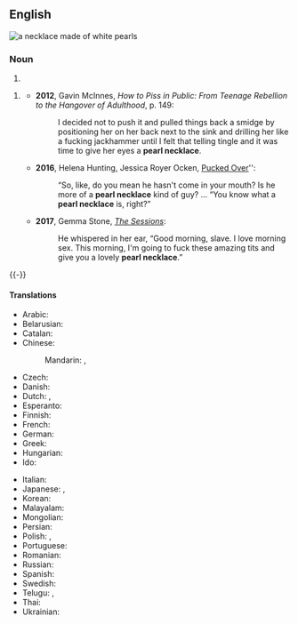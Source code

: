 {{also|pearl-necklace}}

==English==
{{rfd|en|SoP}}
[[File:White pearl necklace.jpg|thumb|a necklace made of white pearls]]
{{wikipedia|dab=pearl necklace}}

===Noun===
{{en-noun}}

# {{def|A [[necklace]] made of [[pearl]]s.}}
{{quote-Fanny Hill|part=3
|Silks, laces, ear-rings, '''pearl-necklace''', gold watch, in short, all the trinkets and articles of dress were lavishly heap'd upon me}}
# {{lb|en|idiomatic|vulgar|slang}} {{def|A [[sexual act]] whereby [[semen]] is [[ejaculated]] onto a partner's [[neck]].}}
#* '''2012''', Gavin McInnes, ''How to Piss in Public: From Teenage Rebellion to the Hangover of Adulthood'', p. 149:
#*: I decided not to push it and pulled things back a smidge by positioning her on her back next to the sink and drilling her like a fucking jackhammer until I felt that telling tingle and it was time to give her eyes a '''pearl necklace'''.
#* '''2016''', Helena Hunting, ‎Jessica Royer Ocken, [https://books.google.com/books?id=HldDCwAAQBAJ&pg=PT307#v=onepage&q&f=false Pucked Over]'':
#*: “So, like, do you mean he hasn't come in your mouth? Is he more of a '''pearl necklace''' kind of guy? ... “You know what a '''pearl necklace''' is, right?”
#* '''2017''', Gemma Stone, ''[https://books.google.com/books?id=7Lw8DwAAQBAJ&pg=PT41#v=onepage&q&f=false The Sessions]'':
#*: He whispered in her ear, “Good morning, slave. I love morning sex. This morning, I'm going to fuck these amazing tits and give you a lovely '''pearl necklace'''.”

{{-}}

====Translations====
{{trans-top|necklace made of pearls}}
* Arabic: {{t-check|ar|عُقْد لُؤْلُؤ|m}}
* Belarusian: {{t|be|жамчу́жныя кара́лі|m-p}}
* Catalan: {{t|ca|collaret de perles|m}}
* Chinese:
*: Mandarin: {{t|cmn|珍珠項鏈}}, {{t|cmn|珍珠项链|tr=zhēnzhū xiàngliàn}}
* Czech: {{t|cs|perlový náhrdelník|m}}
* Danish: {{t|da|perlehalskæde|c}}
* Dutch: {{t+|nl|parelketting|m|f}}, {{t|nl|parelsnoer|n}}
* Esperanto: {{t|eo|perlokoliero}}
* Finnish: {{t+|fi|helminauha}}
* French: {{t|fr|collier de perles|m}}
* German: {{t+|de|Perlenkette|f}}
* Greek: {{t|el|μαργαριταρένιο περιδέραιο|n}}
* Hungarian: {{t+|hu|gyöngysor}}
* Ido: {{t+|io|perlokoliaro}}
{{trans-mid}}
* Italian: {{t|it|collana di perle|f}}
* Japanese: {{t|ja|[[真珠]][[の]][[ネックレス]]|tr=shinju no nekkuresu}}, {{t|ja|[[真珠]][[の]][[首飾り]]|tr=shinju no kubikazari}}
* Korean: {{t|ko|[[진주]] [[목걸이]]}}
* Malayalam: {{t+|ml|മുത്തുമാല}}
* Mongolian: {{t|mn|сувдан зүүлт}}
* Persian: {{t|fa|گردنبند مروارید|tr=gardanband-e morvârid}}
* Polish: {{t|pl|sznur pereł|m}}, {{t|pl|perłowy naszyjnik|m}}
* Portuguese: {{t|pt|colar de pérolas|m}}
* Romanian: {{t|ro|șirag de perle|n}}
* Russian: {{t|ru|жемчу́жное ожере́лье|n}}
* Spanish: {{t|es|collar de perlas|m}}
* Swedish: {{t|sv|pärlhalsband|n}}
* Telugu: {{t+|te|ముక్తావళి}}, {{t|te|ముత్యాలహారము}}
* Thai: {{t|th|สร้อยคอไข่มุก|tr=sɔ̂ɔi-kɔɔ kài-múk}}
* Ukrainian: {{t|uk|перло́ве нами́сто|n}}
{{trans-bottom}}

{{topics|en|Jewelry|Sex}}